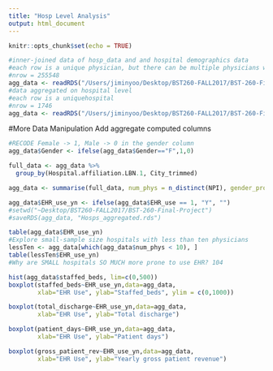 ```yaml
---
title: "Hosp Level Analysis"
output: html_document
---
```


```r
knitr::opts_chunk$set(echo = TRUE)
```

```r
#inner-joined data of hosp_data and and hospital demographics data 
#each row is a unique physician, but there can be multiple physicians working in the same hospital
#nrow = 255548
agg_data <- readRDS("/Users/jiminyoo/Desktop/BST260-FALL2017/BST-260-Final-Project/agg_data_data.rds")
#data aggregated on hospital level
#each row is a uniquehospital 
#nrow = 1746
agg_data <- readRDS("/Users/jiminyoo/Desktop/BST260-FALL2017/BST-260-Final-Project/Hosps_aggregated.rds")
```

#More Data Manipulation
Add aggregate computed columns
```r
#RECODE Female -> 1, Male -> 0 in the gender column
agg_data$Gender <- ifelse(agg_data$Gender=="F",1,0)

full_data <- agg_data %>% 
  group_by(Hospital.affiliation.LBN.1, City_trimmed)

agg_data <- summarise(full_data, num_phys = n_distinct(NPI), gender_prop = round(mean(Gender),2), avg_grad_year = mean(Graduation.year), n_specialty =n_distinct(Primary.specialty), EHR_use = max(as.numeric(Used.electronic.health.records)), staffed_beds = mean(Staffed_beds), total_discharge = mean(Total_discharges), patient_days = mean(Patient_days), gross_patient_rev = mean(Gross_patient_revenue))

agg_data$EHR_use_yn <- ifelse(agg_data$EHR_use == 1, "Y", "")
#setwd("~Desktop/BST260-FALL2017/BST-260-Final-Project")
#saveRDS(agg_data, "Hosps_aggregated.rds")
```
 
```r
table(agg_data$EHR_use_yn)
#Explore small-sample size hospitals with less than ten physicians
lessTen <- agg_data[which(agg_data$num_phys < 10), ]
table(lessTen$EHR_use_yn)
#Why are SMALL hospitals SO MUCH more prone to use EHR? 104
```


```r
hist(agg_data$staffed_beds, lim=c(0,500))
boxplot(staffed_beds~EHR_use_yn,data=agg_data, 
        xlab="EHR Use", ylab="Staffed_beds", ylim = c(0,1000))
```

```r
boxplot(total_discharge~EHR_use_yn,data=agg_data, 
        xlab="EHR Use", ylab="Total discharge")
```

```r
boxplot(patient_days~EHR_use_yn,data=agg_data, 
        xlab="EHR Use", ylab="Patient days")
```

```r
boxplot(gross_patient_rev~EHR_use_yn,data=agg_data, 
        xlab="EHR Use", ylab="Yearly gross patient revenue")

```
